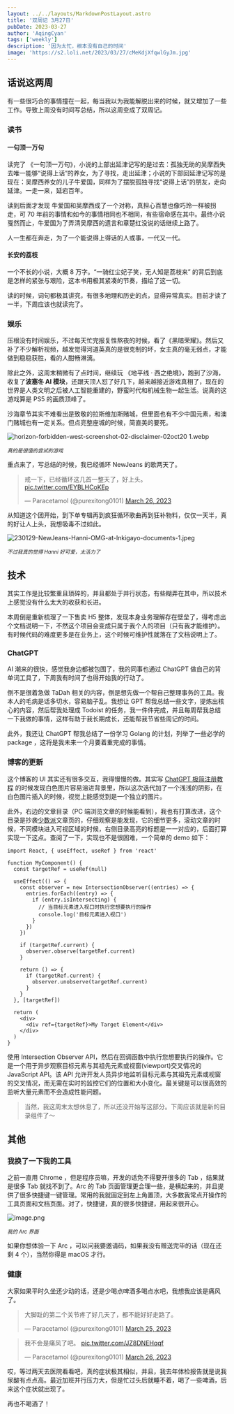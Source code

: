 ```yaml
---
layout: ../../layouts/MarkdownPostLayout.astro
title: '双周记 3月27日'
pubDate: 2023-03-27
author: 'AqingCyan'
tags: ['weekly']
description: '因为太忙，根本没有自己的时间'
image: 'https://s2.loli.net/2023/03/27/cMeKdjXfqwlGyJm.jpg'
---
```


## 话说这两周

有一些很巧合的事情撞在一起，每当我以为我能解脱出来的时候，就又增加了一些工作。导致上周没有时间写总结，所以这周变成了双周记。

### 读书

#### 一句顶一万句

读完了 《一句顶一万句》，小说的上部出延津记写的是过去：孤独无助的吴摩西失去唯一能够“说得上话”的养女，为了寻找，走出延津；小说的下部回延津记写的是现在：吴摩西养女的儿子牛爱国，同样为了摆脱孤独寻找“说得上话”的朋友，走向延津。一走一来，延宕百年。

读到后面才发现 牛爱国和吴摩西成了一个对称，真担心百慧也像巧玲一样被拐走，可 70 年前的事情和如今的事情相同也不相同，有些宿命感在其中。最终小说戛然而止，牛爱国为了弄清吴摩西的遗言和章楚红没说的话继续上路了。

人一生都在奔走，为了一个能说得上得话的人或事，一代又一代。

#### 长安的荔枝

一个不长的小说，大概 8 万字。“一骑红尘妃子笑，无人知是荔枝来” 的背后到底是怎样的紧张与艰险，这本书用极其紧凑的节奏，描绘了这一切。

读的时候，词句都极其讲究，有很多地理和历史的点，显得异常真实。目前才读了一半，下周应该也就读完了。

### 娱乐

压根没有时间娱乐，不过每天忙完报复性熬夜的时候，看了《黑暗荣耀》。然后又补了不少解析视频，越发觉得河道英真的是很克制的坏，女主真的毫无弱点，才能做到稳稳获胜，看的人酣畅淋漓。

除此之外，这周末稍微有了点时间，继续玩 《地平线 · 西之绝境》，跑到了沙海，收复了**波塞冬 AI 模块**，还跟天顶人怼了好几下，越来越接近游戏真相了，现在的世界是人类文明之后被人工智能重建的，野蛮时代和机械生物一起生活。说真的这游戏算是 PS5 的画质顶峰了。

沙海章节其实不难看出是致敬的拉斯维加斯赌城，但里面也有不少中国元素，和澳门赌城也有一定关系。但点亮整座城的时候，简直美的要死。

![horizon-forbidden-west-screenshot-02-disclaimer-02oct20 _1_.webp](https://s2.loli.net/2023/03/27/htbCvMyfk7ITEHr.webp)

<sup>
  <em>真的是很值的尝试的游戏</em>
</sup>

重点来了，写总结的时候，我已经循环 NewJeans 的歌两天了。

<blockquote class="twitter-tweet">
  <p lang="zh" dir="ltr">
    戒一下，已经循环这几首一整天了，好上头。 <a href="https://t.co/EYBLHCoKEp">pic.twitter.com/EYBLHCoKEp</a>
  </p>
  &mdash; Paracetamol (@purexitong0101) <a href="https://twitter.com/purexitong0101/status/1639975424016142336?ref_src=twsrc%5Etfw">March 26, 2023</a>
</blockquote>

从知道这个团开始，到下单专辑再到疯狂循环歌曲再到狂补物料，仅仅一天半，真的好让人上头，我想吸毒不过如此。

![230129-NewJeans-Hanni-OMG-at-Inkigayo-documents-1.jpeg](https://s2.loli.net/2023/03/27/cMeKdjXfqwlGyJm.jpg)

<sup>
  <em>不过我真的觉得 Hanni 好可爱，太活力了</em>
</sup>

## 技术

其实工作是比较繁重且琐碎的，并且都处于并行状态，有些糊弄在其中，所以技术上感觉没有什么太大的收获和长进。

本周倒是重新梳理了一下售卖 H5 整体，发现本身业务理解存在壁垒了，得考虑出个文档说明一下，不然这个项目会变成只属于我个人的项目（只有我才能维护）。有时候代码的难度更多是在业务上，这个时候可维护性就落在了文档说明上了。

### ChatGPT

AI 潮来的很快，感觉我身边都被包围了，我的同事也通过 ChatGPT 做自己的背单词工具了，下周我有时间了也得开始我的行动了。

倒不是很着急做 TaDah 相关的内容，倒是想先做一个帮自己整理事务的工具。我本人的毛病是话多切水，容易脑子乱。我想让 GPT 帮我总结一些文字，提炼出核心的内容，然后帮我处理成 Todoist 的任务，我一件件完成，并且每周帮我总结一下我做的事情，这样有助于我长期成长，还能帮我节省些周记的时间。

此外，我还让 ChatGPT 帮我总结了一份学习 Golang 的计划，列举了一些必学的 package ，这将是我未来一个月要着重完成的事情。

### 博客的更新

这个博客的 UI 其实还有很多交互，我得慢慢的做。其实写 [ChatGPT 极简注册教程](/posts/how-to-use-chatgpt) 的时候发现白色图片容易溶进背景里，所以这次迭代加了一个浅浅的阴影，在白色图片插入的时候，视觉上能感觉到是一个独立的图片。

此外，右边的文章目录（PC 端浏览文章的时候能看到），我也有打算改进，这个目录是抄袭[少数派](https://sspai.com/)文章页的，仔细观察是能发现，它的细节更多，滚动文章的时候，不同模块进入可视区域的时候，右侧目录高亮的标题是一一对应的，后面打算实现一下这点。查阅了一下，实现也不是很困难，一个简单的 demo 如下：

```tsx
import React, { useEffect, useRef } from 'react'

function MyComponent() {
  const targetRef = useRef(null)

  useEffect(() => {
    const observer = new IntersectionObserver((entries) => {
      entries.forEach((entry) => {
        if (entry.isIntersecting) {
          // 当目标元素进入视口时执行您想要执行的操作
          console.log('目标元素进入视口')
        }
      })
    })

    if (targetRef.current) {
      observer.observe(targetRef.current)
    }

    return () => {
      if (targetRef.current) {
        observer.unobserve(targetRef.current)
      }
    }
  }, [targetRef])

  return (
    <div>
      <div ref={targetRef}>My Target Element</div>
    </div>
  )
}
```

使用 Intersection Observer API，然后在回调函数中执行您想要执行的操作。它是一个用于异步观察目标元素与其祖先元素或视窗(viewport)交叉情况的 JavaScript API。该 API 允许开发人员异步地监听目标元素与其祖先元素或视窗的交叉情况，而无需在实时的监控它们的位置和大小变化。最关键是可以很高效的监听大量元素而不会造成性能问题。

> 当然，我这周末太想休息了，所以还没开始写这部分。下周应该就是新的目录组件了～

## 其他

### 我换了一下我的工具

之前一直用 Chrome ，但是程序员嘛，开发的话免不得要开很多的 Tab ，结果就是很多 Tab 就找不到了。Arc 的 Tab 页面管理更合理一些，是横起来的，并且提供了很多快捷键一键管理。常用的我就固定到左上角置顶，大多数我常点开操作的工具页面和文档页面。对了，快捷键，真的很多快捷键，用起来很开心。

![image.png](https://s2.loli.net/2023/03/27/PfBg4aR1VTH8bs9.png)

<sup>
  <em>我的 Arc 界面</em>
</sup>

如果你想体验一下 Arc ，可以问我要邀请码，如果我没有赠送完毕的话（现在还剩 4 个），当然你得是 macOS 才行。

### 健康

大家如果平时久坐还少动的话，还是少喝点啤酒多喝点水吧，我想我应该是痛风了。

<blockquote class="twitter-tweet">
  <p lang="zh" dir="ltr">
    大脚趾的第二个关节疼了好几天了，都不能好好走路了。
  </p>
  &mdash; Paracetamol (@purexitong0101) <a href="https://twitter.com/purexitong0101/status/1639600375983673344?ref_src=twsrc%5Etfw">March 25, 2023</a>
</blockquote>

<blockquote class="twitter-tweet">
  <p lang="zh" dir="ltr">
    我不会是痛风了吧。 <a href="https://t.co/JZ8DNEHqqf">pic.twitter.com/JZ8DNEHqqf</a>
  </p>
  &mdash; Paracetamol (@purexitong0101) <a href="https://twitter.com/purexitong0101/status/1639925393204424706?ref_src=twsrc%5Etfw">March 26, 2023</a>
</blockquote>

哎，等过两天去医院看看吧，真的症状极其相似，并且，我去年体检报告就是说我尿酸有点点高。最近加班并行压力大，但是忙过头后就睡不着，喝了一些啤酒，后来这个症状就出现了。

再也不喝酒了！
